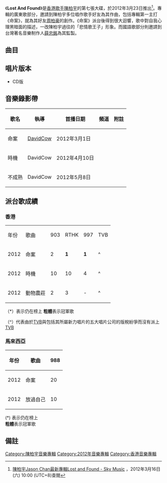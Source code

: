 {{Album infobox | <!-- See Wikipedia:WikiProject_Albums -->
|  Name        = Lost And Found
|  Type        = [[專輯|專輯]]
|  Artist      = [[陳柏宇|陳柏宇]]
|  Cover       = 陳柏宇 Lost And Found.jpg
|  Released    = 2012年3月23日
|  Recorded    = 2011年-2012年
|  Genre       = [[粵語流行音樂|粵語流行音樂]]
|  Length      = 36:24
|  Label       = [[索尼音樂娛樂_(香港)|索尼音樂娛樂 (香港)]]
|  Number      = 
|  Producer    = 見[[#曲目|曲目列表]]
|  Last album  = [[Quinquennium|Quinquennium]] <br />（2011年）
|  This album  = '''Lost and Found'''<br />（2012年）
|  Next album  = [[The_Next_Moment|The Next Moment]]<br />（2013年）
}}

《'''Lost And Found'''》是[[香港|香港]][[歌手|歌手]][[陳柏宇|陳柏宇]]的第七張大碟，於2012年3月23日推出<ref name="sky">[http://skymusic.com.hk/?p=28930 陳柏宇Jason Chan最新專輯Lost and Found - Sky Music] {{Wayback|url=http://skymusic.com.hk/?p=28930 |date=20201031153119 }}，2012年3月16日 (六) 10:00 (UTC+8)查閱{{zh-hant}}</ref>。專輯的廣東歌部分，邀請到陳柏宇多位唱作歌手好友為其作曲，包括專輯第一主打《命案》，就為其好友[[周柏豪|周柏豪]]的創作。《命案》派台後得到很大迴響，歌中對自我心理黑暗面的描述，一改陳柏宇過往的「悲情歌王子」形象。而國語歌部分則邀請到台灣著名音樂制作人[[薛忠銘|薛忠銘]]為其監製。

==曲目==
{{Tracklist
| headline = 
| total_length = 36:24

| title1 = 放過自己
| note1 = 
| longnote1 = Feat. [[農夫_(組合)|農夫]]
| writer1 = 
| music1 = [[DJ_Galaxy|DJ Galaxy]]
| lyrics1 = 農夫
| arranger1 = DJ Galaxy
| producer1 = 農夫<br/>[[DJ_Tommy|DJ Tommy]]<br/>DJ Galaxy
| extra1 = 
| length1 = 3:08

| title2 = 二人世界
| note2 = 
| longnote2 = 
| writer2 = 
| music2 = [[林奕匡|林奕匡]]
| lyrics2 = [[黃凱琪|黃凱琪]]
| arranger2 = [[馮翰銘|馮翰銘]]
| producer2 = 馮翰銘
| extra2 = 
| length2 =3:52

| title3 = 命案
| note3 = 
| longnote3 = 第一主打歌
| writer3 = 
| music3 = [[周柏豪|周柏豪]]
| lyrics3 = [[陳詠謙|陳詠謙]]
| arranger3 = [[周錫漢|周錫漢]]<br/>[[徐浩_(歌手)|徐浩]]
| producer3 = [[Edward_Chan|Edward Chan]]<br/>周錫漢<br/>周柏豪
| extra3 = 
| length3 =  3:53

| title4 = 動物農莊
| note4 = 
| longnote4 = 第三主打歌
| writer4 = 
| music4 = [[周國賢|周國賢]]
| lyrics4 = [[梁柏堅|梁柏堅]]
| arranger4 = 馮翰銘
| producer4 = 馮翰銘
| extra4 = 
| length4 = 3:37

| title5 = 時機
| note5 = 
| longnote5 = 第二主打歌
| writer5 = 
| music5 = [[潘雲峰|潘雲峰]]
| lyrics5 = 潘雲峰
| arranger5 = [[Kay_Chan|Kay Chan]]
| producer5 = Kay Chan
| extra5 = 
| length5 = 4:21

| title6 = Espresso先生
| note6 = 
| longnote6 = 
| writer6 = 
| music6 = [[張繼聰|張繼聰]]
| lyrics6 = [[何樹熊|何樹熊]] 
| arranger6 = Kay Chan
| producer6 = Kay Chan
| extra6 = 
| length6 = 4:07

| title7 = 不成熟
| note7 = 國語
| longnote7 =
| writer7 = 
| music7 = [[郭庭毓|郭庭毓]]
| lyrics7 = [[葛大為|葛大為]]
| arranger7 = 小王子
| producer7 = [[薛忠銘|薛忠銘]]
| extra7 = 
| length7 = 4:46

| title8 = 棉花
| note8 = 國語
| longnote8 = 
| writer8 = 
| music8 = [[葉翊忻|葉翊忻]]
| lyrics8 = [[林唯|林唯]]
| arranger8 = [[許恆瑞|許恆瑞]]
| producer8 = 薛忠銘
| extra8 = 
| length8 = 4:12

| title9 = 闖
| note9 = 國語
| longnote9 = 
| writer9 = 
| music9 = -{[[溫偉杰|溫偉杰]]}-
| lyrics9 = [[Lee|Lee]]<br>[[吳易緯|吳易緯]]
| arranger9 = [[吳俊毅|吳俊毅]]
| producer9 = 薛忠銘
| extra9 = 
| length9 = 4:29

}}

== 唱片版本 ==
*CD版

==音樂錄影帶==
{| class="wikitable"
! 歌名 !! 執導 !! 首播日期 !! 頻道 !! 附註
|-
|命案||[[DavidCow|DavidCow]]||2012年3月1日|| ||
|-
|時機||DavidCow||2012年4月10日|| || 
|-
|不成熟||DavidCow||2012年5月8日|| || 
|}

==派台歌成績==
===香港===
{| class="wikitable" 
|- 
| 年份 || 歌曲 ||903||RTHK||997||TVB
|-
| 2012 || 命案 || 2 || '''1''' || '''1'''|| ^ 
|-
| 2012 || 時機 || 10 || 10 || 4 || ^ 
|-
| 2012 || 動物農莊 || 2 || 3|| - || ^ 
|}

（*）表示仍在榜上
'''粗體'''表示冠軍歌

（^）代表由於[[TVB|TVB]]與包括其所屬新力唱片的五大唱片公司的版稅紛爭而沒有派上[[TVB|TVB]]

===馬來西亞===
{| class="wikitable"
! 年份 !! 歌曲 !! 988
|-
| 2012 || 命案 || 20
|-
| 2012 || 放過自己 || 10
|}

(*) 表示仍在榜上<br/>
'''粗體'''表示冠軍歌

== 備註 ==
<div class="references-small">
<references></references>
</div>
{{陳柏宇}}

[[Category:陳柏宇音樂專輯|Category:陳柏宇音樂專輯]]
[[Category:2012年音樂專輯|Category:2012年音樂專輯]]
[[Category:香港音樂專輯|Category:香港音樂專輯]]